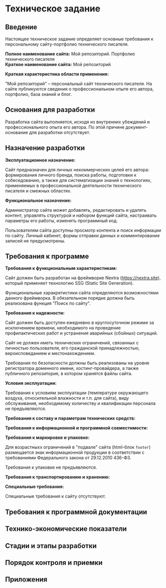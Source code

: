 # Техническое задание

## Введение

Настоящее техническое задание определяет основные требования к персональному сайту-портфолио технического писателя.

**Полное наименование сайта:** Мой репозиторий. Портфолио технического писателя  
**Краткое наименование сайта:** Мой репозиторий  

**Краткая характеристика области применения:**  

"Мой репозиторий" – персональный сайт технического писателя. На сайте публикуются сведения о профессиональном опыте его автора, портфолио, база знаний и блог.

## Основания для разработки

Разработка сайта выполняется, исходя из внутренних убеждений и профессионального опыта его автора. По этой причине документ-основание для разработки отсутствует.

## Назначение разработки

**Эксплуатационное назначение:** 

Сайт предназначен для личных некоммерческих целей его автора: формирования личного бренда, поиска работы, подготовки к собеседованию, а также для систематизации знаний о технологиях, применяемых в профессиональной деятельности технического писателя и смежных областях.

**Функциональное назначение:**

Администратор сайта может добавлять, редактировать и удалять контент, управлять структурой и набором функций сайта, настраивать параметры его работы, изменять программный код.

Пользователям сайта доступны просмотр контента и поиск информации по сайту. Личный кабинет, формы отправки данных и комментирование записей не предусмотрены.

## Требования к программе

**Требования к функциональным характеристикам:**

Сайт должен быть разработан на фреймворке Nextra (https://nextra.site), который применяет технологию SSG (Static Site Generation).

Функциональные харакретистики сайта определяются возможностями данного фреймворка. В обязательном порядке должна быть реализована функция "Поиск по сайту". 

**Требования к надежности:**

Сайт должен быть доступен ежедневно в круглосуточном режиме за исключением времени, необходимого на проведение профилактических работ и устранения аварийных (сбойных) ситуаций.

Сайт не должен иметь технических ограничений, связанных с личностью пользователя, его гражданской принадлежностью, вероисповеданием и местонахождением.

Требования по безопасности должны быть реализованы на уровне регистратора доменного имени, хостинг-провайдера, а также публичного репозитория, в котором хранятся файлы сайта.

**Условия эксплуатации:**

Требования к условиям эксплуатации (температуре окружающего воздуха, относительной влажности и т.п. для сайта), виду обслуживания, необходимому количеству и квалификации персонала не предъявляются. 

**Требования к составу и параметрам технических средств:**

**Требования к информационной и программной совместимости:**

**Требования к маркировке и упаковке:**

Для возрастныхх ограничений в "подвале" сайта (html-блок `footer`) размещается знак информационной продукции в соответствии с требованиями Федерального закона от 29.12.2010 436-ФЗ.

Требования к упаковке не предъявляются.

**Требования к транспортированию и хранению:**

**Специальные требования:**

Специальные требования к сайту отсутствуют.

## Требования к программной документации
## Технико-экономические показатели
## Стадии и этапы разработки
## Порядок контроля и приемки
## Приложения